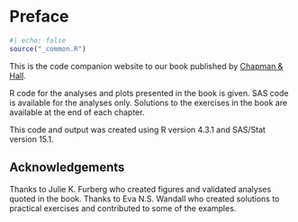 # Preface {.unnumbered}

```r
#| echo: false
source("_common.R")
```


This is the code companion website to our book published by [Chapman & Hall](https://www.routledge.com/Models-for-Multi-State-Survival-Data-Rates-Risks-and-Pseudo-Values/Andersen-Ravn/p/book/9780367140021# "go to the book at the publisher").

R code for the analyses and plots presented in the book is given. SAS code is available for the analyses only. Solutions to the exercises in the book are available at the end of each chapter.

This code and output was created using R version 4.3.1 and SAS/Stat version 15.1.

## Acknowledgements {.unnumbered}

Thanks to Julie K. Furberg who created figures and validated analyses quoted in the book. Thanks to Eva N.S. Wandall who created solutions to practical exercises and contributed to some of the examples.
